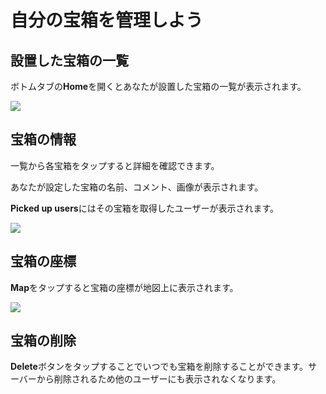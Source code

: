 # 自分の宝箱を管理しよう

## 設置した宝箱の一覧

ボトムタブの**Home**を開くとあなたが設置した宝箱の一覧が表示されます。

![](./img6.jpg)

## 宝箱の情報

一覧から各宝箱をタップすると詳細を確認できます。

あなたが設定した宝箱の名前、コメント、画像が表示されます。

**Picked up users**にはその宝箱を取得したユーザーが表示されます。

![](./img7.jpg)

## 宝箱の座標

**Map**をタップすると宝箱の座標が地図上に表示されます。

![](./img8.jpg)

## 宝箱の削除

**Delete**ボタンをタップすることでいつでも宝箱を削除することができます。サーバーから削除されるため他のユーザーにも表示されなくなります。